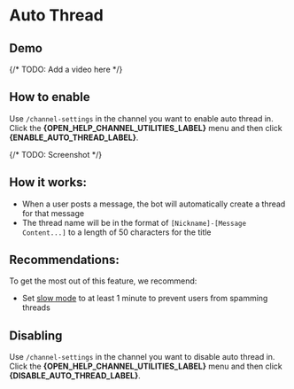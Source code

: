 
# Auto Thread

## Demo


<ReactPlayer url='https://youtu.be/3pGDHWke6Wg' controls muted loop playing/>

<TryLiveDemo/>

{/* TODO: Add a video here */}



## How to enable

Use `/channel-settings` in the channel you want to enable auto thread in. Click the **{OPEN_HELP_CHANNEL_UTILITIES_LABEL}** menu and then click **{ENABLE_AUTO_THREAD_LABEL}**.

{/* TODO: Screenshot */}

## How it works:

- When a user posts a message, the bot will automatically create a thread for that message
- The thread name will be in the format of `[Nickname]-[Message Content...]` to a length of 50 characters for the title

## Recommendations:

To get the most out of this feature, we recommend:
- Set [slow mode](https://support.discord.com/hc/en-us/articles/360016150952-Slowmode-Slllooowwwiiinng-down-your-channel) to at least 1 minute to prevent users from spamming threads


## Disabling

Use `/channel-settings` in the channel you want to disable auto thread in. Click the **{OPEN_HELP_CHANNEL_UTILITIES_LABEL}** menu and then click **{DISABLE_AUTO_THREAD_LABEL}**.
